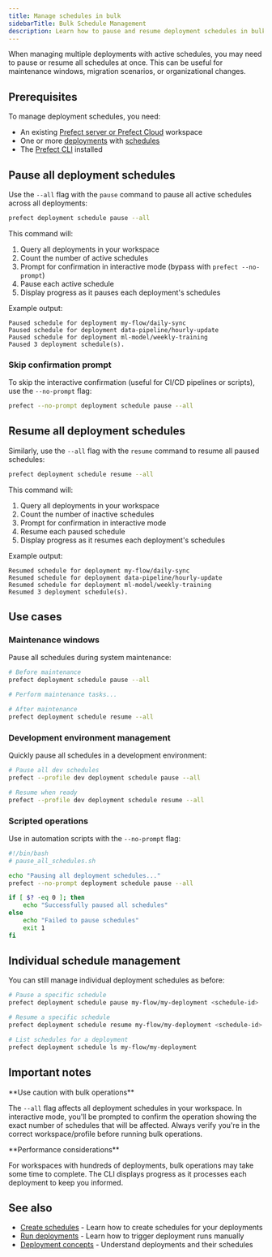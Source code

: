 ```yaml
---
title: Manage schedules in bulk
sidebarTitle: Bulk Schedule Management
description: Learn how to pause and resume deployment schedules in bulk using the Prefect CLI.
---
```


When managing multiple deployments with active schedules, you may need to pause or resume all schedules at once. 
This can be useful for maintenance windows, migration scenarios, or organizational changes.

## Prerequisites

To manage deployment schedules, you need:
- An existing [Prefect server or Prefect Cloud](/v3/deploy/infrastructure-concepts/deploy-to-cloud) workspace
- One or more [deployments](/v3/how-to-guides/deployments/create-deployments) with [schedules](/v3/how-to-guides/deployments/create-schedules)
- The [Prefect CLI](/v3/install-prefect) installed

## Pause all deployment schedules

Use the `--all` flag with the `pause` command to pause all active schedules across all deployments:

```bash
prefect deployment schedule pause --all
```

This command will:
1. Query all deployments in your workspace
2. Count the number of active schedules
3. Prompt for confirmation in interactive mode (bypass with `prefect --no-prompt`)
4. Pause each active schedule
5. Display progress as it pauses each deployment's schedules

Example output:
```
Paused schedule for deployment my-flow/daily-sync
Paused schedule for deployment data-pipeline/hourly-update
Paused schedule for deployment ml-model/weekly-training
Paused 3 deployment schedule(s).
```

### Skip confirmation prompt

To skip the interactive confirmation (useful for CI/CD pipelines or scripts), use the `--no-prompt` flag:

```bash
prefect --no-prompt deployment schedule pause --all
```

## Resume all deployment schedules

Similarly, use the `--all` flag with the `resume` command to resume all paused schedules:

```bash
prefect deployment schedule resume --all
```

This command will:
1. Query all deployments in your workspace
2. Count the number of inactive schedules
3. Prompt for confirmation in interactive mode
4. Resume each paused schedule
5. Display progress as it resumes each deployment's schedules

Example output:
```
Resumed schedule for deployment my-flow/daily-sync
Resumed schedule for deployment data-pipeline/hourly-update
Resumed schedule for deployment ml-model/weekly-training
Resumed 3 deployment schedule(s).
```

## Use cases

### Maintenance windows

Pause all schedules during system maintenance:

```bash
# Before maintenance
prefect deployment schedule pause --all

# Perform maintenance tasks...

# After maintenance
prefect deployment schedule resume --all
```

### Development environment management

Quickly pause all schedules in a development environment:

```bash
# Pause all dev schedules
prefect --profile dev deployment schedule pause --all

# Resume when ready
prefect --profile dev deployment schedule resume --all
```

### Scripted operations

Use in automation scripts with the `--no-prompt` flag:

```bash
#!/bin/bash
# pause_all_schedules.sh

echo "Pausing all deployment schedules..."
prefect --no-prompt deployment schedule pause --all

if [ $? -eq 0 ]; then
    echo "Successfully paused all schedules"
else
    echo "Failed to pause schedules"
    exit 1
fi
```

## Individual schedule management

You can still manage individual deployment schedules as before:

```bash
# Pause a specific schedule
prefect deployment schedule pause my-flow/my-deployment <schedule-id>

# Resume a specific schedule
prefect deployment schedule resume my-flow/my-deployment <schedule-id>

# List schedules for a deployment
prefect deployment schedule ls my-flow/my-deployment
```

## Important notes

<Warning>
**Use caution with bulk operations**

The `--all` flag affects all deployment schedules in your workspace. 
In interactive mode, you'll be prompted to confirm the operation showing the exact number of schedules that will be affected.
Always verify you're in the correct workspace/profile before running bulk operations.
</Warning>

<Note>
**Performance considerations**

For workspaces with hundreds of deployments, bulk operations may take some time to complete.
The CLI displays progress as it processes each deployment to keep you informed.
</Note>

## See also

- [Create schedules](/v3/how-to-guides/deployments/create-schedules) - Learn how to create schedules for your deployments
- [Run deployments](/v3/how-to-guides/deployments/run-deployments) - Learn how to trigger deployment runs manually
- [Deployment concepts](/v3/concepts/deployments) - Understand deployments and their schedules